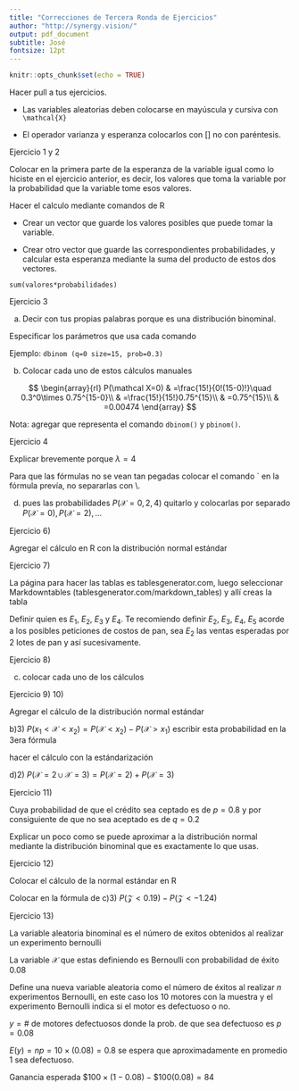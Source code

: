 ```yaml
---
title: "Correcciones de Tercera Ronda de Ejercicios"
author: "http://synergy.vision/"
output: pdf_document
subtitle: José
fontsize: 12pt
---
```


```r
knitr::opts_chunk$set(echo = TRUE)
```


Hacer pull a tus ejercicios.

- Las variables aleatorias deben colocarse en mayúscula y cursiva con `\mathcal{X}`

- El operador varianza y esperanza colocarlos con [] no con paréntesis.

Ejercicio 1 y 2

Colocar en la primera parte de la esperanza de la variable igual como lo hiciste en el ejercicio anterior, es decir, los valores que toma la variable por la probabilidad que la variable tome esos valores.

Hacer el calculo mediante comandos de R

- Crear un vector que guarde los valores posibles que puede tomar la variable.

- Crear otro vector que guarde las correspondientes probabilidades, y calcular esta esperanza mediante la suma del producto de estos dos vectores.

`sum(valores*probabilidades)`

Ejercicio 3

a) Decir con tus propias palabras porque es una distribución binominal.

Especificar los parámetros que usa cada comando

Ejemplo: `dbinom (q=0 size=15, prob=0.3)`

b) Colocar cada uno de estos cálculos manuales

$$
\begin{array}{rl}
P(\mathcal X=0) & =\frac{15!}{0!(15-0)!}\quad 0.3^0\times 0.75^{15-0}\\
& =\frac{15!}{15!}0.75^{15}\\
& =0.75^{15}\\
& =0.00474
\end{array}
$$

Nota: agregar que representa el comando `dbinom()` y `pbinom()`.

Ejercicio 4

Explicar brevemente porque $\lambda=4$

Para que las fórmulas no se vean tan pegadas colocar el comando `\vspace{3mm} en la fórmula prevía, no separarlas con \\.

d) pues las probabilidades $P(\mathcal X=0,2,4)$ quitarlo y colocarlas por separado $P(\mathcal X=0), P(\mathcal X=2),...$

Ejercicio 6)

Agregar el cálculo en R con la distribución normal estándar

Ejercicio 7)

La página para hacer las tablas es tablesgenerator.com, luego seleccionar Markdowntables (tablesgenerator.com/markdown_tables) y allí creas la tabla

Definir quien es $E_1$, $E_2$, $E_3$ y $E_4$. Te recomiendo definir $E_2$, $E_3$, $E_4$, $E_5$ acorde a los posibles peticiones de costos de pan, sea $E_2$ las ventas esperadas por 2 lotes de pan y así sucesivamente.

Ejercicio 8)

c) colocar cada uno de los cálculos

Ejercicio 9)  10)

Agregar el cálculo de la distribución normal estándar

b)3) $P(x_1<\mathcal{X}<x_2)=P(\mathcal{X}<x_2)-P(\mathcal{X}>x_1)$
escribir esta probabilidad en la 3era fórmula

hacer el cálculo con la estándarización

d)2) $P(\mathcal X=2\cup\mathcal X=3)=P(\mathcal X=2)+P(\mathcal X=3)$

Ejercicio 11)

Cuya probabilidad de que el crédito sea ceptado es de $p=0.8$ y por consiguiente de que no sea aceptado es de $q=0.2$

Explicar un poco como se puede aproximar a la distribución normal mediante la distribución binominal que es exactamente lo que usas.

Ejercicio 12)

Colocar el cálculo de la normal estándar en R

Colocar en la fórmula de c)3) $P(\mathcal Z<0.19)-P(\mathcal Z<-1.24)$

Ejercicio 13)

La variable aleatoria binominal es el número de exitos obtenidos al realizar un experimento bernoulli

La variable $\mathcal X$ que estas definiendo es Bernoulli con probabilidad de éxito $0.08$ 

Define una nueva variable aleatoria como el número de éxitos al realizar $n$ experimentos Bernoulli, en este caso los 10 motores con la muestra y el experimento Bernoulli indica si el motor es defectuoso o no.

$y=\#$ de motores defectuosos donde la prob. de que sea defectuoso es $p=0.08$

$E(y)=np=10\times(0.08)=0.8$  se espera que aproximadamente en promedio 1 sea defectuoso.

Ganancia esperada $\$100\times (1-0.08)-\$100(0.08)=84$




